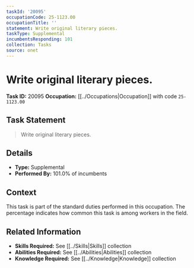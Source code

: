```yaml
---
taskId: '20095'
occupationCode: 25-1123.00
occupationTitle: ''
statement: Write original literary pieces.
taskType: Supplemental
incumbentsResponding: 101
collection: Tasks
source: onet
---
```

# Write original literary pieces.

**Task ID:** 20095
**Occupation:** [[../Occupations|Occupation]] with code `25-1123.00`

## Task Statement

> Write original literary pieces.

## Details

- **Type:** Supplemental
- **Performed By:** 101.0% of incumbents

## Context

This task is part of the standard duties performed in this occupation. The percentage indicates how common this task is among workers in the field.

## Related Information

- **Skills Required:** See [[../Skills|Skills]] collection
- **Abilities Required:** See [[../Abilities|Abilities]] collection
- **Knowledge Required:** See [[../Knowledge|Knowledge]] collection
